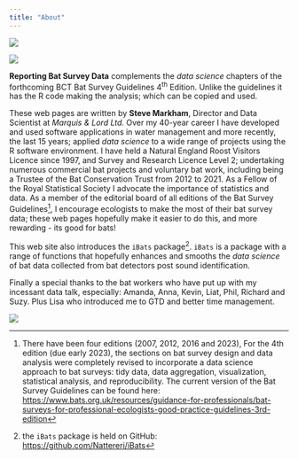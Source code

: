 ```yaml
---
title: "About"
---
```


::: {layout="[[35,65]]"}

![](Images/photo.jpg)

![](Images/goinghome.png)


:::


**Reporting Bat Survey Data** complements the *data science* chapters of the forthcoming BCT Bat Survey Guidelines 4^th^ Edition. Unlike the guidelines it has the R code making the analysis; which can be copied and used.

These web pages are written by __Steve Markham__, Director and Data Scientist at *Marquis & Lord Ltd.* Over my 40-year career I have developed and used software applications in water management and more recently, the last 15 years; applied *data science* to a wide range of projects using the R software environment. I have held a Natural England Roost Visitors Licence since 1997, and Survey and Research Licence Level 2; undertaking numerous commercial bat projects and voluntary bat work, including being a Trustee of the Bat Conservation Trust from 2012 to 2021. As a Fellow of the Royal Statistical Society I advocate the importance of statistics and data. As a member of the editorial board of all editions of the Bat Survey Guidelines[^1], I encourage ecologists to make the most of their bat survey data; these web pages hopefully make it easier to do this, and more rewarding - its good for bats!

[^1]: There have been four editions (2007, 2012, 2016 and 2023), For the 4th edition (due early 2023), the sections on bat survey design and data analysis were completely revised to incorporate a data science approach to bat surveys: tidy data, data aggregation, visualization, statistical analysis, and reproducibility. The current version of the Bat Survey Guidelines can be found here: <https://www.bats.org.uk/resources/guidance-for-professionals/bat-surveys-for-professional-ecologists-good-practice-guidelines-3rd-edition>

This web site also introduces the `iBats` package[^2]. `iBats` is a package with a range of functions that hopefully enhances and smooths the *data science* of bat data collected from bat detectors post sound identification.

[^2]: the `iBats` package is held on GitHub: <https://github.com/Nattereri/iBats>

<!-- The `iBats` name is borrowed from Prof Kate Jones and follows in the citizen science spirit of the original __iBats__. -->

Finally a special thanks to the bat workers who have put up with my incessant data talk, especially: Amanda, Anna, Kevin, Liat, Phil, Richard and Suzy. Plus Lisa who introduced me to GTD and better time management. 

![](Images/homesunrise2.png)
